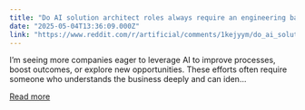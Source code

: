 ```yaml
---
title: "Do AI solution architect roles always require an engineering background?"
date: "2025-05-04T13:36:09.000Z"
link: "https://www.reddit.com/r/artificial/comments/1kejyym/do_ai_solution_architect_roles_always_require_an/"
---
```


I’m seeing more companies eager to leverage AI to improve processes, boost outcomes, or explore new opportunities.
 These efforts often require someone who understands the business deeply and can iden...

[Read more](https://www.reddit.com/r/artificial/comments/1kejyym/do_ai_solution_architect_roles_always_require_an/)
